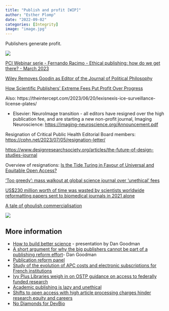 ```yaml
---
title: "Publish and profit [WIP]"
author: "Esther Plomp"
date: "2022-09-02"
categories: [Integrity]
image: "image.jpg"
---
```


Publishers generate profit.

[![](images/image-373771131.png){fig-alt="#Elsevier profit is up! Now a margin of more than 37%:  The similarly profitable RELX surveillance section (\"risk\") is tightly coupled, which makes it impossible to know how much of Elsevier's revenue comes from publishing their 600k articles and how much from their 'data analytics' activities. Assuming all surveillance revenue is counted in the 'risk' section, the average Elsevier article is priced at US$5846 with a profit of US$2211."}](https://mastodon.social/@brembs/109982444462601139)

[PCI Webinar serie - Fernando Racimo - Ethical publishing: how do we get there? - March 2023](https://www.youtube.com/watch?v=TzLgGSNq0Wk)

[Wiley Removes Goodin as Editor of the Journal of Political Philosophy](https://dailynous.com/2023/04/27/wiley-removes-goodin-as-editor-of-the-journal-of-political-philosophy/)

[How Scientific Publishers' Extreme Fees Put Profit Over Progress](https://www.thenation.com/article/society/neuroimage-elsevier-editorial-board-journal-profit/)

Also: https://theintercept.com/2023/06/20/lexisnexis-ice-surveillance-license-plates/

-   Elsevier: NeuroImage transition - all editors have resigned over the high publication fee, and are starting a new non-profit journal, Imaging Neuroscience: <https://imaging-neuroscience.org/Announcement.pdf>

Resignation of Critical Public Health Editorial Board members: <https://cphn.net/2023/07/05/resignation-letter/>

[https://www.designresearchsociety.org/articles/the-future-of-design-studies-journal](https://urldefense.com/v3/__https:/www.designresearchsociety.org/articles/the-future-of-design-studies-journal__;!!PAKc-5URQlI!-mMetGASEY-MWXzTY-ineMybPS4I-SpoABDOun-Tu_ZVamMIcAW54BwcknMHIGcK6dMB2ESBow2DbH0QAWA$) 

Overview of resignations: [Is the Tide Turing in Favour of Universal and Equitable Open Access?](https://council.science/current/blog/universal-and-equitable-open-access/)

['Too greedy': mass walkout at global science journal over 'unethical' fees](https://www.theguardian.com/science/2023/may/07/too-greedy-mass-walkout-at-global-science-journal-over-unethical-fees)

[US\$230 million worth of time was wasted by scientists worldwide reformatting papers sent to biomedical journals in 2021 alone](https://www.nature.com/articles/d41586-023-01846-9)

[A tale of ghoulish commercialisation](https://www.openlibhums.org/news/656/)

[![](images/clipboard-4065482770.png){fig-alt="Mastodon toot from Samuel Moore (@Samuelmoore@hcommons.social): always a nice reminder that in 2022 the president of publishing at teh (nonprofit) American Chemical Society was pad 750,000 dollars."}](https://scholar.social/@Samuelmoore@hcommons.social/112650491687804766)

## More information

-   [How to build better science](https://youtu.be/UYtcvzjmM_8?t=5192) - presentation by Dan Goodman
-   [A short argument for why the big publishers cannot be part of a publishing reform effort](https://neuromatch.social/@neuralreckoning/109977458632197766)- Dan Goodman
-   [Publication reform panel](https://www.youtube.com/watch?v=g27NmG2UUP0)
-   [Study of the evolution of APC costs and electronic subscriptions for French institutions](https://www.ouvrirlascience.fr/retrospective-and-prospective-study-of-the-evolution-of-apc-costs-and-electronic-subscriptions-for-french-institutions-2/)
-   [Ivy Plus Libraries weigh in on OSTP guidance on access to federally funded research](https://libraries.mit.edu/news/libraries-support-3/34036/)
-   [Academic publishing is lazy and unethical](https://www.spectator.co.uk/article/academic-publishing-is-lazy-and-unethical/)
-   [Shifts to open access with high article processing charges hinder research equity and careers](https://doi.org/10.1111/jbi.14697)
-   [No Diamonds for DevBio](https://stefanovianello.github.io/posts/2023/07/blog-post-5/)

